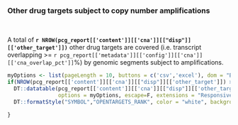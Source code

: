 ### Other drug targets subject to copy number amplifications

<br>

A total of __`r NROW(pcg_report[['content']][['cna']][["disp"]][['other_target']])`__ other drug targets are covered (i.e. transcript overlapping  >= `r pcg_report[['metadata']][['config']][['cna']][['cna_overlap_pct']]`%) by genomic segments subject to amplifications.

```r

myOptions <- list(pageLength = 10, buttons = c('csv','excel'), dom = "Bfrtip", scrollCollapse = T)
if(NROW(pcg_report[['content']][['cna']][["disp"]][['other_target']]) > 0){
  DT::datatable(pcg_report[['content']][['cna']][["disp"]][['other_target']], 
                options = myOptions, escape=F, extensions = "Responsive") %>%
  DT::formatStyle("SYMBOL","OPENTARGETS_RANK", color = "white", backgroundColor = DT::styleInterval(pcg_report[['content']][['report_display_config']][['opentargets_rank']][['breaks']], pcg_report[['content']][['report_display_config']][['opentargets_rank']][['colors']]))

}
```

<br><br>
